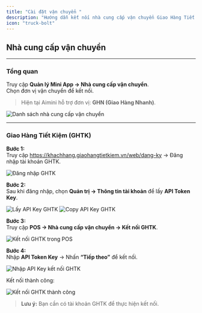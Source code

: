 ```yaml
---
title: "Cài đặt vận chuyển "
description: "Hướng dẫn kết nối nhà cung cấp vận chuyển Giao Hàng Tiết Kiệm (GHTK)."
icon: "truck-bolt"
---
```


## **Nhà cung cấp vận chuyển**

---

### **Tổng quan**

Truy cập **Quản lý Mini App → Nhà cung cấp vận chuyển**.\
Chọn đơn vị vận chuyển để kết nối.

> Hiện tại Aimini hỗ trợ đơn vị: **GHN (Giao Hàng Nhanh)**.

<Frame>
  <img
    src="https://aimini-upload.sgp1.digitaloceanspaces.com/image693_9dc90cb4a3.png"
    alt="Danh sách nhà cung cấp vận chuyển"
    style={{ borderRadius:"0.5rem" }}
  />
</Frame>

---

### **Giao Hàng Tiết Kiệm (GHTK)**

**Bước 1:**\
Truy cập https://khachhang.giaohangtietkiem.vn/web/dang-ky → Đăng nhập tài khoản GHTK.

<Frame>
  <img
    src="https://aimini-upload.sgp1.digitaloceanspaces.com/image624_a654842704.png"
    alt="Đăng nhập GHTK"
    style={{ borderRadius:"0.5rem" }}
  />
</Frame>

**Bước 2:**\
Sau khi đăng nhập, chọn **Quản trị → Thông tin tài khoản** để lấy **API Token Key**.

<Frame>
  <img
    src="https://aimini-upload.sgp1.digitaloceanspaces.com/image625_10b086307e.png"
    alt="Lấy API Key GHTK"
    style={{ borderRadius:"0.5rem" }}
  />
</Frame>

<Frame>
  <img
    src="https://aimini-upload.sgp1.digitaloceanspaces.com/image626_ba34fc2ace.png"
    alt="Copy API Key GHTK"
    style={{ borderRadius:"0.5rem" }}
  />
</Frame>

**Bước 3:**\
Truy cập **POS → Nhà cung cấp vận chuyển → Kết nối GHTK**.

<Frame>
  <img
    src="https://aimini-upload.sgp1.digitaloceanspaces.com/image694_7e8eefce99.png"
    alt="Kết nối GHTK trong POS"
    style={{ borderRadius:"0.5rem" }}
  />
</Frame>

**Bước 4:**\
Nhập **API Token Key** → Nhấn **“Tiếp theo”** để kết nối.

<Frame>
  <img
    src="https://aimini-upload.sgp1.digitaloceanspaces.com/image695_98d9880987.png"
    alt="Nhập API Key kết nối GHTK"
    style={{ borderRadius:"0.5rem" }}
  />
</Frame>

Kết nối thành công:

<Frame>
  <img
    src="https://aimini-upload.sgp1.digitaloceanspaces.com/image629_072cd11b2f.png"
    alt="Kết nối GHTK thành công"
    style={{ borderRadius:"0.5rem" }}
  />
</Frame>

> **Lưu ý:** Bạn cần có tài khoản GHTK để thực hiện kết nối.